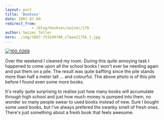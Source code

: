 ```yaml
---
layout: post
title: 'Bookses'
date: 2007-07-09
redirect_from: 
            - /blog/bookses/swizec/176
author: Swizec Teller
hero: ./img/1087-753240788_c7aee2175b_t.jpg
---
```

[](http://www.flickr.com/photos/swiz/753240788/ "Photo Sharing")

[![100_0269](./img/1087-753240788_c7aee2175b_t.jpg)](http://www.flickr.com/photos/swiz/753240788/ "Photo Sharing")

[](http://www.flickr.com/photos/swiz/753240788/ "Photo Sharing")



Over the weekend I cleaned my room. During this quite annoying task I happened to come upon all the school books I won't ever be needing again and put them on a pile. The result was quite baffling since the pile stands more than half a meter tall ... and colourful. The above photo is of this pile before I found even some more books.

It's really quite surprising to realise just how many books will accumulate through high school and just how much money is pumped into them, no wonder so many people swear to used books instead of new. Sure I bought some used books, but I've always prefered the swanky smell of fresh ones. There's just something about a fresh book that feels awesome.